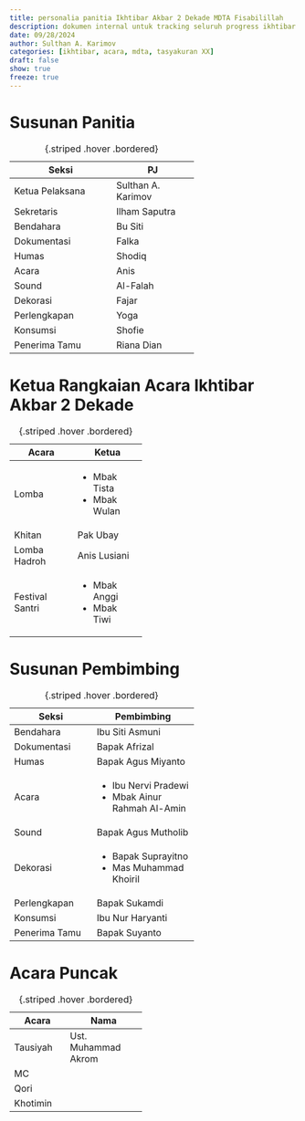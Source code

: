 ```yaml
---
title: personalia panitia Ikhtibar Akbar 2 Dekade MDTA Fisabilillah
description: dokumen internal untuk tracking seluruh progress ikhtibar
date: 09/28/2024
author: Sulthan A. Karimov
categories: [ikhtibar, acara, mdta, tasyakuran XX]
draft: false
show: true
freeze: true
---
```


# Susunan Panitia
+------------------------+--------------------+
| Seksi                  | PJ                 |
+========================+====================+
| Ketua Pelaksana        | Sulthan A. Karimov |
+------------------------+--------------------+
| Sekretaris             | Ilham Saputra      |
+------------------------+--------------------+
| Bendahara              | Bu Siti            |
+------------------------+--------------------+
| Dokumentasi            | Falka              |
+------------------------+--------------------+
| Humas                  | Shodiq             |
+------------------------+--------------------+
| Acara                  | Anis               |
+------------------------+--------------------+
| Sound                  | Al-Falah           |
+------------------------+--------------------+
| Dekorasi               | Fajar              |
+------------------------+--------------------+
| Perlengkapan           | Yoga               |
+------------------------+--------------------+
| Konsumsi               | Shofie             |
+------------------------+--------------------+
| Penerima Tamu          | Riana Dian         |
+------------------------+--------------------+
: {.striped .hover .bordered}

# Ketua Rangkaian Acara Ikhtibar Akbar 2 Dekade
+-----------------+--------------+
| Acara           | Ketua        |
+=================+==============+
| Lomba           | * Mbak Tista |
|                 | * Mbak Wulan |
+-----------------+--------------+
| Khitan          | Pak Ubay     |
+-----------------+--------------+
| Lomba Hadroh    | Anis Lusiani |
+-----------------+--------------+
| Festival Santri | * Mbak Anggi |
|                 | * Mbak Tiwi  |
+-----------------+--------------+
: {.striped .hover .bordered}

# Susunan Pembimbing
+---------------+-----------------------------+
| Seksi         | Pembimbing                  |
+===============+=============================+
| Bendahara     | Ibu Siti Asmuni             |
+---------------+-----------------------------+
| Dokumentasi   | Bapak Afrizal               |
+---------------+-----------------------------+
| Humas         | Bapak Agus Miyanto          |
+---------------+-----------------------------+
| Acara         | * Ibu Nervi Pradewi         |
|               | * Mbak Ainur Rahmah Al-Amin |
+---------------+-----------------------------+
| Sound         | Bapak Agus Mutholib         |
+---------------+-----------------------------+
| Dekorasi      | * Bapak Suprayitno          |
|               | * Mas Muhammad Khoiril      |
+---------------+-----------------------------+
| Perlengkapan  | Bapak Sukamdi               |
+---------------+-----------------------------+
| Konsumsi      | Ibu Nur Haryanti            |
+---------------+-----------------------------+
| Penerima Tamu | Bapak Suyanto               |
+---------------+-----------------------------+
: {.striped .hover .bordered}

# Acara Puncak
+----------+---------------------+
| Acara    | Nama                |
+==========+=====================+
| Tausiyah | Ust. Muhammad Akrom |
+----------+---------------------+
| MC       |                     |
+----------+---------------------+
| Qori     |                     |
+----------+---------------------+
| Khotimin |                     |
+----------+---------------------+
: {.striped .hover .bordered}

